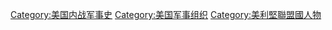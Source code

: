 [[Category:美国内战军事史|Category:美国内战军事史]]
[[Category:美国军事组织|Category:美国军事组织]]
[[Category:美利堅聯盟國人物|Category:美利堅聯盟國人物]]